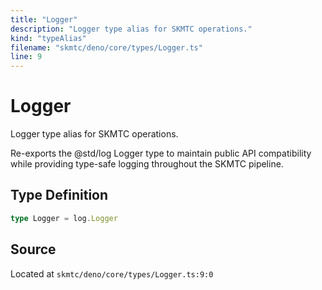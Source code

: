 ```yaml
---
title: "Logger"
description: "Logger type alias for SKMTC operations."
kind: "typeAlias"
filename: "skmtc/deno/core/types/Logger.ts"
line: 9
---
```


# Logger

Logger type alias for SKMTC operations.

Re-exports the @std/log Logger type to maintain public API compatibility
while providing type-safe logging throughout the SKMTC pipeline.

## Type Definition

```typescript
type Logger = log.Logger
```

## Source

Located at `skmtc/deno/core/types/Logger.ts:9:0`
